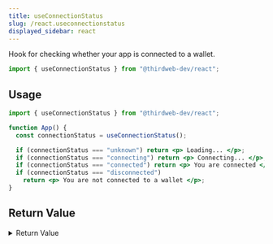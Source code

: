 ```yaml
---
title: useConnectionStatus
slug: /react.useconnectionstatus
displayed_sidebar: react
---
```


Hook for checking whether your app is connected to a wallet.

```jsx
import { useConnectionStatus } from "@thirdweb-dev/react";
```

## Usage

```jsx
import { useConnectionStatus } from "@thirdweb-dev/react";

function App() {
  const connectionStatus = useConnectionStatus();

  if (connectionStatus === "unknown") return <p> Loading... </p>;
  if (connectionStatus === "connecting") return <p> Connecting... </p>;
  if (connectionStatus === "connected") return <p> You are connected </p>;
  if (connectionStatus === "disconnected")
    return <p> You are not connected to a wallet </p>;
}
```

## Return Value

<details>
  <summary>Return Value</summary>
  <div>

- `unknown`: Application has not yet determined connection status.
- `connecting`: Application is trying to connect to a wallet. Either because of a user action, or when [autoconnect](/react/react.thirdwebprovider#autoconnect-optional) set to `true`.
- `connected`: Application is connected to a wallet.
- `disconnected`: Application is not connected to any wallet.

```typescript
"unknown" | "connecting" | "connected" | "disconnected";
```

</div>
</details>
